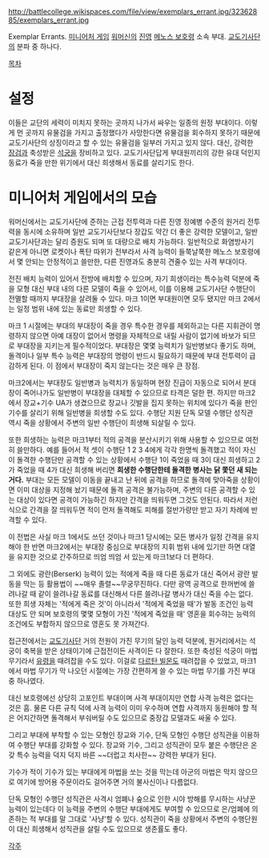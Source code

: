http://battlecollege.wikispaces.com/file/view/exemplars_errant.jpg/32362885/exemplars_errant.jpg

Exemplar Errants. [[미니어처 게임]] [[워머신]]의 [[진영]] [[메노스 보호령]] 소속 부대. [[교도기사단]]의 분파 중 하나다.

[[목차]]
= 설정 =
이들은 교단의 세력이 미치지 못하는 곳까지 나가서 싸우는 일종의 원정 부대이다. 이렇게 먼 곳까지 유물검을 가지고 출정했다가 사망한다면 유물검을 회수하지 못하기 때문에 교도기사단의 상징이라고 할 수 있는 유물검을 일부러 가지고 있지 않다. 대신, 강력한 [[장검]]과 축성받은 [[석궁]]을 장비하고 있다. 교도기사단답게 부대원끼리의 강한 유대 덕인지 동료가 죽을 만한 위기에서 대신 희생해서 동료를 살리기도 한다.


= 미니어처 게임에서의 모습 =
워머신에서는 교도기사단에 준하는 근접 전투력과 다른 진영 정예병 수준의 원거리 전투력을 동시에 소유하며 일반 교도기사단보다 장갑도 약간 더 좋은 강력한 모델이고, 일반 교도기사단과는 달리 증원도 되며 또 대량으로 배치 가능하다. 일반적으로 화염방사기 같은게 아니면 로켓이나 폭탄 따위가 전부라서 사격 능력이 들쭉날쭉한 메노스 보호령에서 몇 안되는 안정적이고 쓸만한, 다른 진영과도 충분히 견줄수 있는 사격 부대이다. 

전진 배치 능력이 있어서 전방에 배치할 수 있으며, 자기 희생이라는 특수능력 덕분에 죽을 모형 대신 부대 내의 다른 모델이 죽을 수 있어서, 이를 이용해 교도기사단 수행단이 전멸할 때까지 부대장을 살려둘 수 있다. 마크 1이면 부대원이면 모두 됐지만 마크 2에서는 일정 범위 내에 있는 동료만 희생할 수 있다. 

마크 1 시절에는 부대의 부대장이 죽을 경우 특수한 경우를 제외하고는 다른 지휘관이 명령하지 않으면 아예 대장이 없어서 명령을 자체적으로 내릴 사람이 없기에 바보가 되므로 부대장을 지키는게 필수적이었다. 부대장은 몇몇 능력치가 일반병보다 좋기도 하며, 돌격이나 일부 특수 능력은 부대장의 명령이 반드시 필요하기 때문에 부대 전투력이 급감하게 된다. 이 점에서 부대장이 죽지 않는다는 것은 매우 큰 장점. 

마크2에서는 부대장도 일반병과 능력치가 동일하며 현장 진급이 자동으로 되어서 분대장이 죽어나가도 일반병이 부대장을 대체할 수 있으므로 타격은 덜한 편. 하지만 마크2에서 장교+기수 UA가 생겼으므로 장교나 깃발을 집지 못하는 위치에 있다가 죽을 판인 기수를 살리기 위해 일반병을 희생할 수도 있다. 수행단 지원 단독 모델 수행단 성직관 역시 죽을 상황에서 주변의 일반 수행단이 희생해 되살릴 수 있다.

또한 희생하는 능력은 마크1부터 적의 공격을 분산시키기 위해 사용할 수 있으므로 여전히 쓸만하다. 예를 들어서 적 셋이 수행단 1 2 3 4에게 각각 한명씩 돌격했고 적이 자신이 돌격한 수행단만 공격할 수 있는 상황에서 수행단 1이 죽었을 때 3이 대신 희생하고 2가 죽었을 때 4가 대신 희생해 버리면 '''희생한 수행단한테 돌격한 병사는 닭 쫓던 새 되는거다.''' 부대는 모든 모델이 이동을 끝내고 난 뒤에 공격을 하므로 돌격에 맞아죽을 상황이면 이미 대상을 지정해 놨기 때문에 돌격 공격은 불가능하며, 주변의 다른 공격할 수 있는 대상이 있다면 공격이 가능하긴 하지만 간격을 띄워두면 그것도 안된다. 따라서 저런 식으로 간격을 잘 띄워두면 적이 먼저 돌격해도 피해를 절반가량만 받고 자기 차례에 반격할 수 있다. 

이 전법은 사실 마크 1에서도 쓰던 것이나 마크1 당시에는 모든 병사가 일정 간격을 유지해야 한 반면 마크2에서는 부대장 중심으로 부대장의 지휘 범위 내에 있기만 하면 대열을 유지한 것으로 간주하므로 띄엄 띄엄 서 있는게 마크1보다 더 편하다.

그 외에도 광란(Berserk) 능력이 있는 적에게 죽을 때 다른 동료가 대신 죽어서 광란 발동을 막는 등 활용법이 ~~매우 졸렬~~무궁무진하다. 다만 광역 공격으로 한꺼번에 쓸려나갈 때 같이 쓸려나갈 동료를 대신해서 다른 쓸려나갈 병사가 대신 죽을 수는 없다. 또한 희생 자체는 '적에게 죽은 것'이 아니라서 '적에게 죽었을 때'가 발동 조건인 능력 대상도 안 되며 보호령의 몇몇 모형이 가진 '적에게 죽었을 때' 영혼을 회수햐는 능력의 조건에도 부합하지 않으므로 영혼도 못 가져간다.
 
접근전에서는 [[교도기사단]] 거의 전원이 가진 무기의 달인 능력 덕분에, 원거리에서는 석궁이 축복을 받은 상태이기에 근접전이든 사격이든 다 잘한다. 또한 축성된 석궁이 마법 무기라서 [[유령]]을 때려잡을 수도 있다. 이걸로 [[다르탄 빌몬]]도 때려잡을 수 있었고, 마크1에서 마법 무기가 막 나오던 시절에는 가장 간편하게 쓸 수 있는 마법 무기를 가진 부대중 하나였다. 

대신 보호령에선 상당히 고포인트 부대이며 사격 부대이지만 연합 사격 능력은 없다는 것은 흠. 물론 다른 규칙 덕에 사격 능력이 이미 우수하며 연합 사격까지 동원해야 할 적은 어지간하면 돌격해서 부숴버릴 수도 있으므로 중장갑 모델과도 싸울 수 있다.

그리고 부대에 부착할 수 있는 모형인 장교와 기수, 단독 모형인 수행단 성직관을 이용하여 수행단 부대를 강화할 수 있다. 장교와 기수, 그리고 성직관이 모두 붙은 수행단은 온갖 특수 능력을 덕지 덕지 바른 ~~더럽고 치사한~~ 강력한 부대가 된다. 

기수가 적이 기수가 있는 부대에게 마법을 쏘는 것을 막는데 아군의 마법은 막지 않으므로 여기에 방어용 주문이라도 걸어주면 거의 불사신이나 다름없다. 

단독 모형인 수행단 성직관은 사격시 엄폐나 숲으로 인한 시야 방해를 무시하는 사냥꾼 능력이 있는데다 이 능력을 주변의 수행단 부대에게도 부여할 수 있으므로 은/엄폐에 의존하는 적 부대를 말 그대로 '사냥'할 수 있다. 성직관이 죽을 상황에서 주변의 수행단원이 대신 희생해서 성직관을 살릴 수도 있으므로 생존률도 좋다.

[[각주]]
